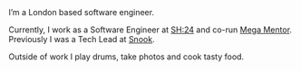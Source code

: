 ---
---


<HeroText> 
I’m a London based software engineer.

Currently, I work as a Software Engineer at [SH:24](https://sh24.org.uk/) and co-run [Mega Mentor](https://mega-mentor.com/). Previously I was a Tech Lead at [Snook](https://wearesnook.com/).

Outside of work I play drums, take photos and cook tasty food.

</HeroText>
